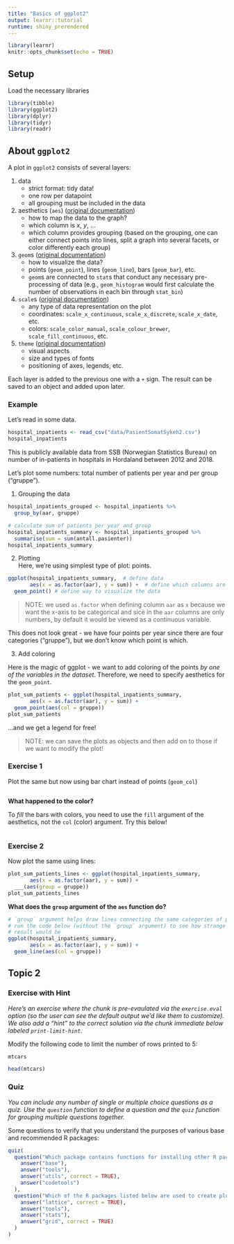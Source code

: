 ```yaml
---
title: "Basics of ggplot2"
output: learnr::tutorial
runtime: shiny_prerendered
---
```


```r
library(learnr)
knitr::opts_chunk$set(echo = TRUE)
```


## Setup

Load the necessary libraries

```r
library(tibble)
library(ggplot2)
library(dplyr)
library(tidyr)
library(readr)
```

## About `ggplot2`

A plot in `ggplot2` consists of several layers:

1. data
    - strict format: tidy data!
    - one row per datapoint
    - all grouping must be included in the data

2. aesthetics (`aes`) ([original documentation](https://ggplot2.tidyverse.org/reference/index.html#section-aesthetics))
    - how to map the data to the graph?
    - which column is *x*, *y*, ...
    - which column provides grouping (based on the grouping, one can either connect points into lines, split a graph into several facets, or color differently each group)

3. `geom`s ([original documentation](https://ggplot2.tidyverse.org/reference/index.html#section-geoms))
    - how to visualize the data?
    - points (`geom_point`), lines (`geom_line`), bars (`geom_bar`), etc.
    - `geom`s are connected to `stat`s that conduct any necessary pre-processing of data (e.g., `geom_histogram` would first calculate the number of observations in each bin through `stat_bin`)

4. `scale`s ([original documentation](https://ggplot2.tidyverse.org/reference/index.html#section-scales))
    - any type of data representation on the plot
    - coordinates: `scale_x_continuous`, `scale_x_discrete`, `scale_x_date`, etc.
    - colors: `scale_color_manual`, `scale_colour_brewer`, `scale_fill_continuous`, etc.

5. `theme` ([original documentation](https://ggplot2.tidyverse.org/reference/index.html#section-themes))
    - visual aspects
    - size and types of fonts
    - positioning of axes, legends, etc.

Each layer is added to the previous one with a `+` sign. The result can be saved to an object and added upon later.

### Example

Let's read in some data.

```r
hospital_inpatients <- read_csv("data/PasientSomatSykeh2.csv")
hospital_inpatients
```

This is publicly available data from SSB (Norwegian Statistics Bureau) on number of in-patients in hospitals in Hordaland between 2012 and 2018.

Let's plot some numbers: total number of patients per year and per group ("gruppe").

1. Grouping the data

```r
hospital_inpatients_grouped <- hospital_inpatients %>%
  group_by(aar, gruppe)

# calculate sum of patients per year and group
hospital_inpatients_summary <- hospital_inpatients_grouped %>%
  summarise(sum = sum(antall.pasienter))
hospital_inpatients_summary
```

2. Plotting    
Here, we're using simplest type of plot: points.

```r
ggplot(hospital_inpatients_summary,  # define data
       aes(x = as.factor(aar), y = sum)) +  # define which columns are x and y
  geom_point() # define way to visualize the data
```

> NOTE: we used `as.factor` when defining column `aar` as `x` because we want
the x-axis to be categorical and sice in the `aar` columns are only numbers,
by default it would be viewed as a continuous variable.

This does not look great - we have four points per year since there are four
categories ("gruppe"), but we don't know which point is which.

3. Add coloring

Here is the magic of ggplot - we want to add coloring of the points *by one of
the variables in the dataset*. Therefore, we need to specify aesthetics
for the `geom_point`.

```r
plot_sum_patients <- ggplot(hospital_inpatients_summary,
       aes(x = as.factor(aar), y = sum)) +
  geom_point(aes(col = gruppe))
plot_sum_patients
```

...and we get a legend for free!

> NOTE: we can save the plots as objects and then add on to those if we want
to modify the plot!

### Exercise 1

Plot the same but now using bar chart instead of points (`geom_col`)

```r

```

**What happened to the color?**

To _fill_ the bars with colors, you need to use the `fill` argument of the
aesthetics, not the `col` (color) argument. Try this below!

```r

```


### Exercise 2

Now plot the same using lines:

```r
plot_sum_patients_lines <- ggplot(hospital_inpatients_summary,
       aes(x = as.factor(aar), y = sum)) +
  ___(aes(group = gruppe))
plot_sum_patients_lines
```

**What does the `group` argument of the `aes` function do?**

```r
# `group` argument helps draw lines connecting the same categories of points
# run the code below (without the `group` argument) to see how strange the
# result would be
ggplot(hospital_inpatients_summary,
       aes(x = as.factor(aar), y = sum)) +
  geom_line(aes(col = gruppe))
```


## Topic 2

### Exercise with Hint

*Here's an exercise where the chunk is pre-evaulated via the `exercise.eval` option (so the user can see the default output we'd like them to customize). We also add a "hint" to the correct solution via the chunk immediate below labeled `print-limit-hint`.*

Modify the following code to limit the number of rows printed to 5:

```r
mtcars
```

```r
head(mtcars)
```

### Quiz

*You can include any number of single or multiple choice questions as a quiz. Use the `question` function to define a question and the `quiz` function for grouping multiple questions together.*

Some questions to verify that you understand the purposes of various base and recommended R packages:

```r
quiz(
  question("Which package contains functions for installing other R packages?",
    answer("base"),
    answer("tools"),
    answer("utils", correct = TRUE),
    answer("codetools")
  ),
  question("Which of the R packages listed below are used to create plots?",
    answer("lattice", correct = TRUE),
    answer("tools"),
    answer("stats"),
    answer("grid", correct = TRUE)
  )
)
```

